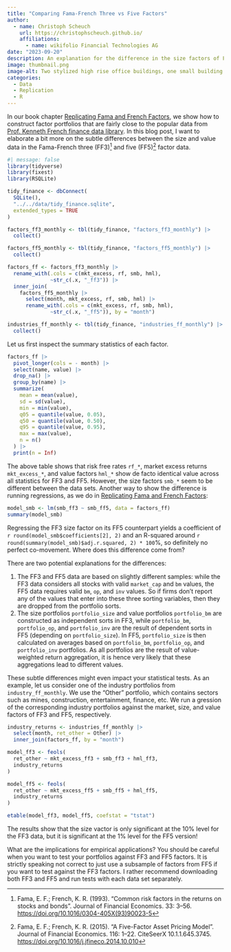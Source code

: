 ```yaml
---
title: "Comparing Fama-French Three vs Five Factors"
author:
  - name: Christoph Scheuch
    url: https://christophscheuch.github.io/
    affiliations:
      - name: wikifolio Financial Technologies AG
date: "2023-09-20"
description: An explanation for the difference in the size factors of Fama and French 3 and 5 factor data
image: thumbnail.png
image-alt: Two stylized high rise office buildings, one small building and one large building, both buildings visible in the frame. The background has a futuristic setting, with a backdrop of a digital, grid-like landscape symbolizing the internet. The color palette should be a combination of cool blues and warm yellow. Created with DALL-E 2.
categories: 
  - Data
  - Replication
  - R
--- 
```


In our book chapter [Replicating Fama and French Factors](../../r/replicating-fama-and-french-factors), we show how to construct factor portfolios that are fairly close to the popular data from [Prof. Kenneth French finance data library](https://mba.tuck.dartmouth.edu/pages/faculty/ken.french/data_library.html). In this blog post, I want to elaborate a bit more on the subtle differences between the size and value data in the Fama-French three (FF3)[^1] and five (FF5)[^2] factor data. 

```r
#| message: false
library(tidyverse)
library(fixest)
library(RSQLite)

tidy_finance <- dbConnect(
  SQLite(), 
  "../../data/tidy_finance.sqlite", 
  extended_types = TRUE
)

factors_ff3_monthly <- tbl(tidy_finance, "factors_ff3_monthly") |> 
  collect()

factors_ff5_monthly <- tbl(tidy_finance, "factors_ff5_monthly") |> 
  collect()

factors_ff <- factors_ff3_monthly |> 
  rename_with(.cols = c(mkt_excess, rf, smb, hml),
              ~str_c(.x, "_ff3")) |> 
  inner_join(
    factors_ff5_monthly |> 
      select(month, mkt_excess, rf, smb, hml) |> 
      rename_with(.cols = c(mkt_excess, rf, smb, hml),
              ~str_c(.x, "_ff5")), by = "month")

industries_ff_monthly <- tbl(tidy_finance, "industries_ff_monthly") |>
  collect()
```

Let us first inspect the summary statistics of each factor.

```r
factors_ff |> 
  pivot_longer(cols = - month) |> 
  select(name, value) |>
  drop_na() |>
  group_by(name) |>
  summarize(
    mean = mean(value),
    sd = sd(value),
    min = min(value),
    q05 = quantile(value, 0.05),
    q50 = quantile(value, 0.50),
    q95 = quantile(value, 0.95),
    max = max(value),
    n = n()
  ) |> 
  print(n = Inf)
```

The above table shows that risk free rates `rf_*`, market excess returns `mkt_excess_*`, and value factors `hml_*` show de facto identical value across all statistics for FF3 and FF5. However, the size factors `smb_*`  seem to be different between the data sets. Another way to show the difference is running regressions, as we do in [Replicating Fama and French Factors](../../r/replicating-fama-and-french-factors):

```r
model_smb <- lm(smb_ff3 ~ smb_ff5, data = factors_ff)
summary(model_smb)
```

Regressing the FF3 size factor on its FF5 counterpart yields a coefficient of `r round(model_smb$coefficients[2], 2)` and an R-squared around `r round(summary(model_smb)$adj.r.squared, 2) * 100`%, so definitely no perfect co-movement. Where does this difference come from?

There are two potential explanations for the differences:

1. The FF3 and FF5 data are based on slightly different samples: while the FF3 data considers all stocks with valid `market_cap` and `bm` values, the FF5 data requires valid `bm`, `op`, and `inv` values. So if firms don't report any of the values that enter into these three sorting variables, then they are dropped from the portfolio sorts. 
1. The size portfolios `portfolio_size` and value portfolios `portfolio_bm` are constructed as independent sorts in FF3, while `portfolio_bm`, `portfolio_op`, and `portfolio_inv` are the result of dependent sorts in FF5 (depending on `portfolio_size`). In FF5, `portfolio_size` is then calculated on averages based on `portfolio_bm`, `portfolio_op`, and `portfolio_inv` portfolios. As all portfolios are the result of value-weighted return aggregation, it is hence very likely that these aggregations lead to different values. 

These subtle differences might even impact your statistical tests. As an example, let us consider one of the industry portfolios from `industry_ff_monthly`. We use the "Other" portfolio, which contains sectors such as mines, construction, entertainment, finance, etc. We run a gression of the corresponding industry portfolios against the market, size, and value factors of FF3 and FF5, respectively.

```r
industry_returns <- industries_ff_monthly |> 
  select(month, ret_other = Other) |> 
  inner_join(factors_ff, by = "month")

model_ff3 <- feols(
  ret_other ~ mkt_excess_ff3 + smb_ff3 + hml_ff3, 
  industry_returns
)

model_ff5 <- feols(
  ret_other ~ mkt_excess_ff5 + smb_ff5 + hml_ff5, 
  industry_returns
)

etable(model_ff3, model_ff5, coefstat = "tstat")
```

The results show that the size vactor is only significant at the 10% level for the FF3 data, but it is significant at the 1% level for the FF5 version!

What are the implications for empirical applications? You should be careful when you want to test your portfolios against FF3 and FF5 factors. It is strictly speaking not correct to just use a subsample of factors from FF5 if you want to test against the FF3 factors. I rather recommend downloading both FF3 and FF5 and run tests with each data set separately. 


[^1]: Fama, E. F.; French, K. R. (1993). "Common risk factors in the returns on stocks and bonds". Journal of Financial Economics. 33: 3–56. [https://doi.org/10.1016/0304-405X(93)90023-5](https://doi.org/10.1016/0304-405X(93)90023-5)

[^2]: Fama, E. F.; French, K. R. (2015). "A Five-Factor Asset Pricing Model". Journal of Financial Economics. 116: 1–22. CiteSeerX 10.1.1.645.3745. [https://doi.org/10.1016/j.jfineco.2014.10.010](https://doi.org/10.1016/j.jfineco.2014.10.010)
